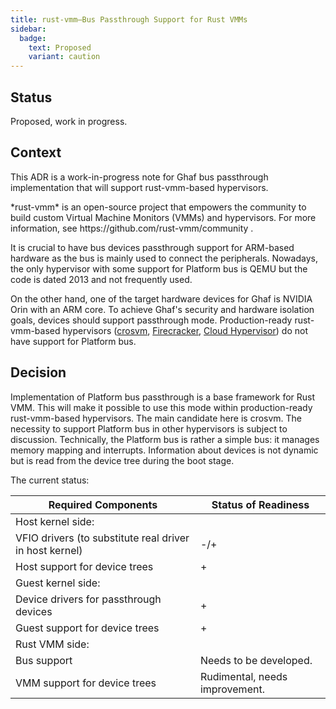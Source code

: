 ```yaml
---
title: rust-vmm—Bus Passthrough Support for Rust VMMs
sidebar:
  badge:
    text: Proposed
    variant: caution
---
```


## Status

Proposed, work in progress.

## Context

This ADR is a work-in-progress note for Ghaf bus passthrough implementation that will support rust-vmm-based hypervisors.


<Aside>
  *rust-vmm* is an open-source project that empowers the community to build
  custom Virtual Machine Monitors (VMMs) and hypervisors. For more information,
  see https://github.com/rust-vmm/community .
</Aside>

It is crucial to have bus devices passthrough support for ARM-based hardware as the bus is mainly used to connect the peripherals. Nowadays, the only hypervisor with some support for Platform bus is QEMU but the code is dated 2013 and not frequently used.

On the other hand, one of the target hardware devices for Ghaf is NVIDIA Orin with an ARM core. To achieve Ghaf's security and hardware isolation goals, devices should support passthrough mode. Production-ready rust-vmm-based hypervisors ([crosvm](https://github.com/google/crosvm), [Firecracker](https://github.com/firecracker-microvm/firecracker), [Cloud Hypervisor](https://www.cloudhypervisor.org/)) do not have support for Platform bus.

## Decision

Implementation of Platform bus passthrough is a base framework for Rust VMM. This will make it possible to use this mode within production-ready rust-vmm-based hypervisors. The main candidate here is crosvm. The necessity to support Platform bus in other hypervisors is subject to discussion. Technically, the Platform bus is rather a simple bus: it manages memory mapping and interrupts. Information about devices is not dynamic but is read from the device tree during the boot stage.

The current status:

| Required Components                                     | Status of Readiness            |
| ------------------------------------------------------- | ------------------------------ |
| Host kernel side:                                       |                                |
| VFIO drivers (to substitute real driver in host kernel) | -/+                            |
| Host support for device trees                           | +                              |
| Guest kernel side:                                      |                                |
| Device drivers for passthrough devices                  | +                              |
| Guest support for device trees                          | +                              |
| Rust VMM side:                                          |                                |
| Bus support                                             | Needs to be developed.         |
| VMM support for device trees                            | Rudimental, needs improvement. |
